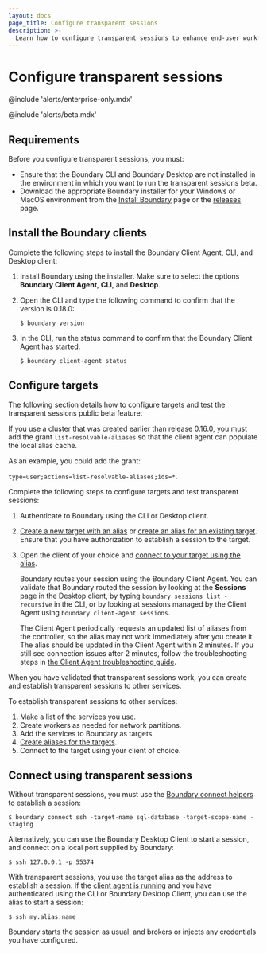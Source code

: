 ```yaml
---
layout: docs
page_title: Configure transparent sessions
description: >-
  Learn how to configure transparent sessions to enhance end-user workflows and simplify target access.
---
```


# Configure transparent sessions

@include 'alerts/enterprise-only.mdx'

@include 'alerts/beta.mdx'

## Requirements

Before you configure transparent sessions, you must:

- Ensure that the Boundary CLI and Boundary Desktop are not installed in the environment in which you want to run the transparent sessions beta.
- Download the appropriate Boundary installer for your Windows or MacOS environment from the [Install Boundary](/boundary/install#installer) page or the [releases](https://releases.hashicorp.com/boundary-installer) page.

## Install the Boundary clients

Complete the following steps to install the Boundary Client Agent, CLI, and Desktop client:

1. Install Boundary using the installer.
Make sure to select the options **Boundary Client Agent**, **CLI**, and **Desktop**.
1. Open the CLI and type the following command to confirm that the version is 0.18.0:
   ```shell-session
   $ boundary version
   ```
1. In the CLI, run the status command to confirm that the Boundary Client Agent has started:

   ```shell-session
   $ boundary client-agent status
   ```

## Configure targets

The following section details how to configure targets and test the transparent sessions public beta feature.

<Tip>

  If you use a cluster that was created earlier than release 0.16.0, you must add the grant `list-resolvable-aliases` so that the client agent can populate the local alias cache.

  As an example, you could add the grant:
   
  `type=user;actions=list-resolvable-aliases;ids=*`.

</Tip>

Complete the following steps to configure targets and test transparent sessions:

1. Authenticate to Boundary using the CLI or Desktop client.
1. [Create a new target with an alias](/boundary/docs/concepts/aliases#create-an-alias-during-target-creation) or [create an alias for an existing target](/boundary/docs/concepts/aliases#create-an-alias-for-an-existing-target).
Ensure that you have authorization to establish a session to the target.
1. Open the client of your choice and [connect to your target using the alias](/boundary/docs/concepts/aliases#connect-to-a-target-using-an-alias).

   Boundary routes your session using the Boundary Client Agent.
   You can validate that Boundary routed the session by looking at the **Sessions** page in the Desktop client, by typing `boundary sessions list -recursive` in the CLI, or by looking at sessions managed by the Client Agent using `boundary client-agent sessions`.

   <Note>

   The Client Agent periodically requests an updated list of aliases from the controller, so the alias may not work immediately after you create it.
   The alias should be updated in the Client Agent within 2 minutes. If you still see connection issues after 2 minutes, follow the troubleshooting steps in [the Client Agent troubleshooting guide](/boundary/docs/api-clients/client-agent#troubleshooting).

   </Note>

When you have validated that transparent sessions work, you can create and establish transparent sessions to other services.

To establish transparent sessions to other services:

1. Make a list of the services you use.
1. Create workers as needed for network partitions.
1. Add the services to Boundary as targets.
1. [Create aliases for the targets](/boundary/docs/configuration/target-aliases/create-target-alias).
1. Connect to the target using your client of choice.

## Connect using transparent sessions

Without transparent sessions, you must use the [Boundary connect helpers](/boundary/docs/concepts/connection-workflows) to establish a session:

```shell-session
$ boundary connect ssh -target-name sql-database -target-scope-name -staging
```

Alternatively, you can use the Boundary Desktop Client to start a session, and connect on a local port supplied by Boundary:

```shell-session
$ ssh 127.0.0.1 -p 55374
```

With transparent sessions, you use the target alias as the address to establish a session. If the [client agent is running](#install-the-boundary-clients) and you have authenticated using the CLI or Boundary Desktop Client, you can use the alias to start a session:

```shell-session
$ ssh my.alias.name
```

Boundary starts the session as usual, and brokers or injects any credentials you have configured.